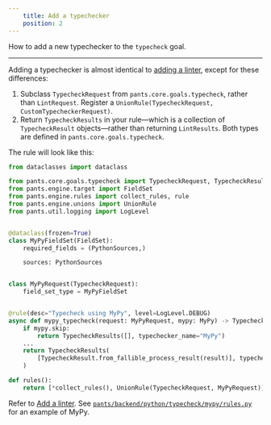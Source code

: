 ```yaml
---
    title: Add a typechecker
    position: 2
---
```


How to add a new typechecker to the `typecheck` goal.

---

Adding a typechecker is almost identical to [adding a linter](./add-a-linter.mdx), except for these differences:

1. Subclass `TypecheckRequest` from `pants.core.goals.typecheck`, rather than `LintRequest`. Register a `UnionRule(TypecheckRequest, CustomTypecheckerRequest)`.
2. Return `TypecheckResults` in your rule—which is a collection of `TypecheckResult` objects—rather than returning `LintResults`. Both types are defined in `pants.core.goals.typecheck`.

The rule will look like this:

```python
from dataclasses import dataclass

from pants.core.goals.typecheck import TypecheckRequest, TypecheckResult, TypecheckResults
from pants.engine.target import FieldSet
from pants.engine.rules import collect_rules, rule
from pants.engine.unions import UnionRule
from pants.util.logging import LogLevel


@dataclass(frozen=True)
class MyPyFieldSet(FieldSet):
    required_fields = (PythonSources,)

    sources: PythonSources


class MyPyRequest(TypecheckRequest):
    field_set_type = MyPyFieldSet


@rule(desc="Typecheck using MyPy", level=LogLevel.DEBUG)
async def mypy_typecheck(request: MyPyRequest, mypy: MyPy) -> TypecheckResults:
    if mypy.skip:
        return TypecheckResults([], typechecker_name="MyPy")
    ...
    return TypecheckResults(
        [TypecheckResult.from_fallible_process_result(result)], typechecker_name="MyPy"
    )

def rules():
    return [*collect_rules(), UnionRule(TypecheckRequest, MyPyRequest)]
```

Refer to [Add a linter](./add-a-linter.mdx). See [`pants/backend/python/typecheck/mypy/rules.py`](https://github.com/pantsbuild/pants/blob/master/src/python/pants/backend/python/typecheck/mypy/rules.py) for an example of MyPy.










